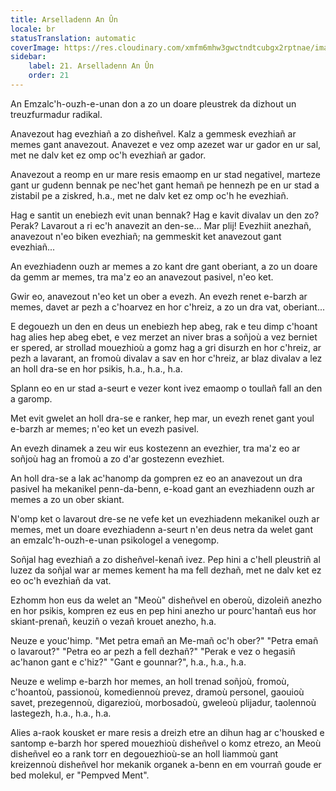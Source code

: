 ```yaml
---
title: Arselladenn An Ûn
locale: br
statusTranslation: automatic
coverImage: https://res.cloudinary.com/xmfm6mhw3gwctndtcubgx2rptnae/image/upload/v1740468922/small_cover_tratado_de_psicologia_revolucionaria_a4c0dca4e0.webp
sidebar:
    label: 21. Arselladenn An Ûn
    order: 21
---
```

An Emzalc'h-ouzh-e-unan don a zo un doare pleustrek da dizhout un treuzfurmadur radikal.

Anavezout hag evezhiañ a zo disheñvel. Kalz a gemmesk evezhiañ ar memes gant anavezout. Anavezet e vez omp azezet war ur gador en ur sal, met ne dalv ket ez omp oc'h evezhiañ ar gador.

Anavezout a reomp en ur mare resis emaomp en ur stad negativel, marteze gant ur gudenn bennak pe nec'het gant hemañ pe hennezh pe en ur stad a zistabil pe a ziskred, h.a., met ne dalv ket ez omp oc'h he evezhiañ.

Hag e santit un enebiezh evit unan bennak? Hag e kavit divalav un den zo? Perak? Lavarout a ri ec'h anavezit an den-se... Mar plij! Evezhiit anezhañ, anavezout n'eo biken evezhiañ; na gemmeskit ket anavezout gant evezhiañ...

An evezhiadenn ouzh ar memes a zo kant dre gant oberiant, a zo un doare da gemm ar memes, tra ma'z eo an anavezout pasivel, n'eo ket.

Gwir eo, anavezout n'eo ket un ober a evezh. An evezh renet e-barzh ar memes, davet ar pezh a c'hoarvez en hor c'hreiz, a zo un dra vat, oberiant...

E degouezh un den en deus un enebiezh hep abeg, rak e teu dimp c'hoant hag alies hep abeg ebet, e vez merzet an niver bras a soñjoù a vez berniet er spered, ar strollad mouezhioù a gomz hag a gri disurzh en hor c'hreiz, ar pezh a lavarant, an fromoù divalav a sav en hor c'hreiz, ar blaz divalav a lez an holl dra-se en hor psikis, h.a., h.a., h.a.

Splann eo en ur stad a-seurt e vezer kont ivez emaomp o toullañ fall an den a garomp.

Met evit gwelet an holl dra-se e ranker, hep mar, un evezh renet gant youl e-barzh ar memes; n'eo ket un evezh pasivel.

An evezh dinamek a zeu wir eus kostezenn an evezhier, tra ma'z eo ar soñjoù hag an fromoù a zo d'ar gostezenn evezhiet.

An holl dra-se a lak ac'hanomp da gompren ez eo an anavezout un dra pasivel ha mekanikel penn-da-benn, e-koad gant an evezhiadenn ouzh ar memes a zo un ober skiant.

N'omp ket o lavarout dre-se ne vefe ket un evezhiadenn mekanikel ouzh ar memes, met un doare evezhiadenn a-seurt n'en deus netra da welet gant an emzalc'h-ouzh-e-unan psikologel a venegomp.

Soñjal hag evezhiañ a zo disheñvel-kenañ ivez. Pep hini a c'hell pleustriñ al luzez da soñjal war ar memes kement ha ma fell dezhañ, met ne dalv ket ez eo oc'h evezhiañ da vat.

Ezhomm hon eus da welet an "Meoù" disheñvel en oberoù, dizoleiñ anezho en hor psikis, kompren ez eus en pep hini anezho ur pourc'hantañ eus hor skiant-prenañ, keuziñ o vezañ krouet anezho, h.a.

Neuze e youc'himp. "Met petra emañ an Me-mañ oc'h ober?" "Petra emañ o lavarout?" "Petra eo ar pezh a fell dezhañ?" "Perak e vez o hegasiñ ac'hanon gant e c'hiz?" "Gant e gounnar?", h.a., h.a., h.a.

Neuze e welimp e-barzh hor memes, an holl trenad soñjoù, fromoù, c'hoantoù, passionoù, komediennoù prevez, dramoù personel, gaouioù savet, prezegennoù, digarezioù, morbosadoù, gweleoù plijadur, taolennoù lastegezh, h.a., h.a., h.a.

Alies a-raok kousket er mare resis a dreizh etre an dihun hag ar c'housked e santomp e-barzh hor spered mouezhioù disheñvel o komz etrezo, an Meoù disheñvel eo a rank torr en degouezhioù-se an holl liammoù gant kreizennoù disheñvel hor mekanik organek a-benn en em vourrañ goude er bed molekul, er "Pempved Ment".

